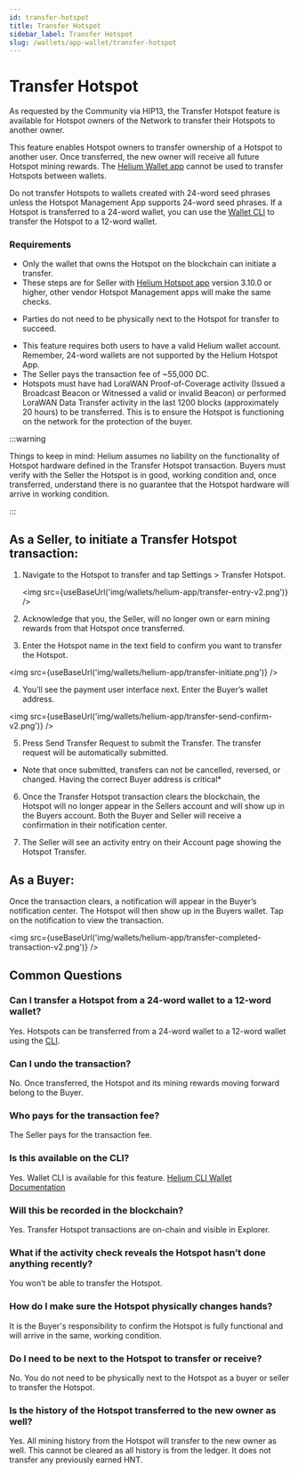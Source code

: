 ```yaml
---
id: transfer-hotspot
title: Transfer Hotspot
sidebar_label: Transfer Hotspot
slug: /wallets/app-wallet/transfer-hotspot
---
```



# Transfer Hotspot

As requested by the Community via HIP13, the Transfer Hotspot feature is available for Hotspot
owners of the Network to transfer their Hotspots to another owner.

This feature enables Hotspot owners to transfer ownership of a Hotspot to another user. Once
transferred, the new owner will receive all future Hotspot mining rewards. The
[Helium Wallet app](/wallets/helium-wallet-app) cannot be used to transfer Hotspots between wallets.

Do not transfer Hotspots to wallets created with 24-word seed phrases unless the Hotspot Management
App supports 24-word seed phrases. If a Hotspot is transferred to a 24-word wallet, you can use the
[Wallet CLI](/wallets/cli-wallet) to transfer the Hotspot to a 12-word wallet.

### Requirements

- Only the wallet that owns the Hotspot on the blockchain can initiate a transfer.
- These steps are for Seller with [Helium Hotspot app](/mine-hnt/helium-hotspot-app) version 3.10.0
  or higher, other vendor Hotspot Management apps will make the same checks.

* Parties do not need to be physically next to the Hotspot for transfer to succeed.

- This feature requires both users to have a valid Helium wallet account. Remember, 24-word wallets
  are not supported by the Helium Hotspot App.
- The Seller pays the transaction fee of ~55,000 DC.
- Hotspots must have had LoraWAN Proof-of-Coverage activity (Issued a Broadcast Beacon or Witnessed
  a valid or invalid Beacon) or performed LoraWAN Data Transfer activity in the last 1200 blocks
  (approximately 20 hours) to be transferred. This is to ensure the Hotspot is functioning on the
  network for the protection of the buyer.

:::warning

Things to keep in mind: Helium assumes no liability on the functionality of Hotspot hardware defined
in the Transfer Hotspot transaction. Buyers must verify with the Seller the Hotspot is in good,
working condition and, once transferred, understand there is no guarantee that the Hotspot hardware
will arrive in working condition.

:::

## As a Seller, to initiate a Transfer Hotspot transaction:

1. Navigate to the Hotspot to transfer and tap Settings > Transfer Hotspot.

   <img src={useBaseUrl('img/wallets/helium-app/transfer-entry-v2.png')} />

2. Acknowledge that you, the Seller, will no longer own or earn mining rewards from that Hotspot
   once transferred.
3. Enter the Hotspot name in the text field to confirm you want to transfer the Hotspot.

<img src={useBaseUrl('img/wallets/helium-app/transfer-initiate.png')} />

4. You’ll see the payment user interface next. Enter the Buyer’s wallet address.

<img src={useBaseUrl('img/wallets/helium-app/transfer-send-confirm-v2.png')} />

5. Press Send Transfer Request to submit the Transfer. The transfer request will be automatically
   submitted.

- Note that once submitted, transfers can not be cancelled, reversed, or changed. Having the correct
  Buyer address is critical\*

6. Once the Transfer Hotspot transaction clears the blockchain, the Hotspot will no longer appear in
   the Sellers account and will show up in the Buyers account. Both the Buyer and Seller will
   receive a confirmation in their notification center.

7. The Seller will see an activity entry on their Account page showing the Hotspot Transfer.

## As a Buyer:

Once the transaction clears, a notification will appear in the Buyer’s notification center. The
Hotspot will then show up in the Buyers wallet. Tap on the notification to view the transaction.

<img src={useBaseUrl('img/wallets/helium-app/transfer-completed-transaction-v2.png')} />

## Common Questions

### Can I transfer a Hotspot from a 24-word wallet to a 12-word wallet?

Yes. Hotspots can be transferred from a 24-word wallet to a 12-word wallet using the
[CLI](/wallets/cli-wallet#transfer-hotspot-from-24-word-wallet).

### Can I undo the transaction?

No. Once transferred, the Hotspot and its mining rewards moving forward belong to the Buyer.

### Who pays for the transaction fee?

The Seller pays for the transaction fee.

### Is this available on the CLI?

Yes. Wallet CLI is available for this feature.
[Helium CLI Wallet Documentation](/wallets/cli-wallet)

### Will this be recorded in the blockchain?

Yes. Transfer Hotspot transactions are on-chain and visible in Explorer.

### What if the activity check reveals the Hotspot hasn’t done anything recently?

You won’t be able to transfer the Hotspot.

### How do I make sure the Hotspot physically changes hands?

It is the Buyer's responsibility to confirm the Hotspot is fully functional and will arrive in the
same, working condition.

### Do I need to be next to the Hotspot to transfer or receive?

No. You do not need to be physically next to the Hotspot as a buyer or seller to transfer the
Hotspot.

### Is the history of the Hotspot transferred to the new owner as well?

Yes. All mining history from the Hotspot will transfer to the new owner as well. This cannot be
cleared as all history is from the ledger. It does not transfer any previously earned HNT.

